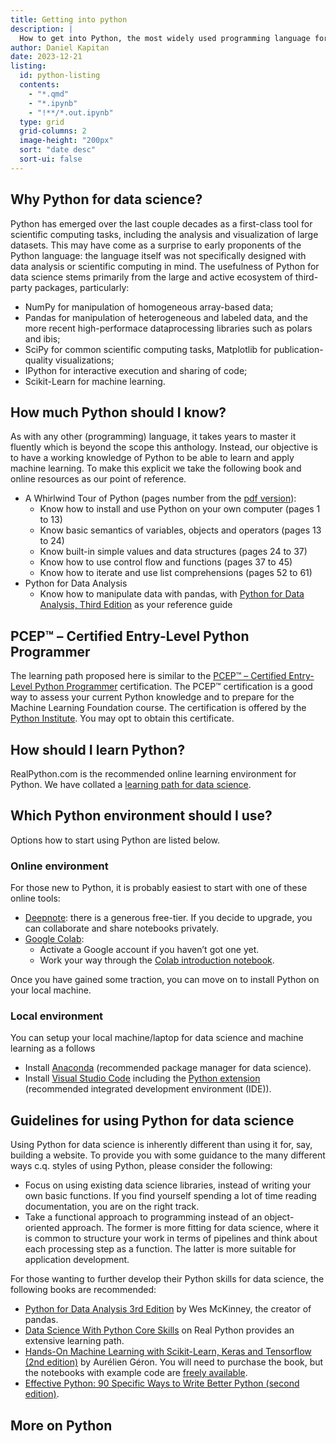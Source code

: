 ```yaml
---
title: Getting into python
description: |
  How to get into Python, the most widely used programming language for data science.
author: Daniel Kapitan
date: 2023-12-21
listing:
  id: python-listing
  contents:
    - "*.qmd"
    - "*.ipynb"
    - "!**/*.out.ipynb"
  type: grid
  grid-columns: 2
  image-height: "200px"
  sort: "date desc"
  sort-ui: false
---
```


## Why Python for data science?

Python has emerged over the last couple decades as a first-class tool for scientific computing tasks, including the analysis and visualization of large datasets. This may have come as a surprise to early proponents of the Python language: the language itself was not specifically designed with data analysis or scientific computing in mind. The usefulness of Python for data science stems primarily from the large and active ecosystem of third-party packages, particularly:

- NumPy for manipulation of homogeneous array-based data;
- Pandas for manipulation of heterogeneous and labeled data, and the more recent high-performace dataprocessing libraries such as polars and ibis;
- SciPy for common scientific computing tasks, Matplotlib for publication-quality visualizations;
- IPython for interactive execution and sharing of code;
- Scikit-Learn for machine learning.


## How much Python should I know?

As with any other (programming) language, it takes years to master it fluently which is beyond the scope this anthology. Instead, our objective is to have a working knowledge of Python to be able to learn and apply machine learning. To make this explicit we take the following book and online resources as our point of reference.

- A Whirlwind Tour of Python (pages number from the [pdf version](/resources/vanderplas2016whirlwind.pdf)):
  - Know how to install and use Python on your own computer (pages 1 to 13)
  - Know basic semantics of variables, objects and operators (pages 13 to 24)
  - Know built-in simple values and data structures (pages 24 to 37)
  - Know how to use control flow and functions (pages 37 to 45)
  - Know how to iterate and use list comprehensions (pages 52 to 61)
- Python for Data Analysis
  - Know how to manipulate data with pandas, with [Python for Data Analysis, Third Edition](/books/pda.qmd) as your reference guide

:::{.callout-note appearance="simple"}
## PCEP™ – Certified Entry-Level Python Programmer

The learning path proposed here is similar to the [PCEP™ – Certified Entry-Level Python Programmer](https://www.pythoninstitute.org/certification/pcpe-certified-entry-level-python-programmer/) certification. The PCEP™ certification is a good way to assess your current Python knowledge and to prepare for the Machine Learning Foundation course. The certification is offered by the [Python Institute](https://www.pythoninstitute.org/). You may opt to obtain this certificate.
:::

## How should I learn Python?

RealPython.com is the recommended online learning environment for Python. We have collated a [learning path for data science](realpython.qmd).


## Which Python environment should I use?

Options how to start using Python are listed below.

:::{.panel-tabset}
### Online environment
For those new to Python, it is probably easiest to start with one of these online tools:

- [Deepnote](https://deepnote.com/): there is a generous free-tier. If you decide to upgrade, you can collaborate and share notebooks privately.
- [Google Colab](https://colab.research.google.com/notebooks/intro.ipynb):
  - Activate a Google account if you haven't got one yet.
  - Work your way through the [Colab introduction notebook](https://colab.research.google.com/notebooks/intro.ipynb).

Once you have gained some traction, you can move on to install Python on your local machine.

### Local environment

You can setup your local machine/laptop for data science and machine learning as a follows

- Install [Anaconda](https://www.anaconda.com/products/individual) (recommended package manager for data science).
- Install [Visual Studio Code](https://code.visualstudio.com/download) including the [Python extension](https://code.visualstudio.com/docs/languages/python) (recommended integrated development environment (IDE)).
:::

## Guidelines for using Python for data science

Using Python for data science is inherently different than using it for, say, building a website. To provide you with some guidance to the many different ways c.q. styles of using Python, please consider the following:

- Focus on using existing data science libraries, instead of writing your own basic functions. If you find yourself spending a lot of time reading documentation, you are on the right track.
- Take a functional approach to programming instead of an object-oriented approach. The former is more fitting for data science, where it is common to structure your work in terms of pipelines and think about each processing step as a function. The latter is more suitable for application development.

For those wanting to further develop their Python skills for data science, the following books are recommended:

- [Python for Data Analysis 3rd Edition](https://wesmckinney.com/book/) by Wes McKinney, the creator of pandas.
- [Data Science With Python Core Skills](https://realpython.com/learning-paths/data-science-python-core-skills/) on Real Python provides an extensive learning path.
- [Hands-On Machine Learning with Scikit-Learn, Keras and Tensorflow (2nd edition)](https://github.com/jads-nl/handson-ml2) by Aurélien Géron. You will need to purchase the book, but the notebooks with example code are [freely available](https://github.com/jads-nl/handson-ml2).
- [Effective Python: 90 Specific Ways to Write Better Python (second edition)](https://effectivepython.com/).

## More on Python

::: {#python-listing}
:::
